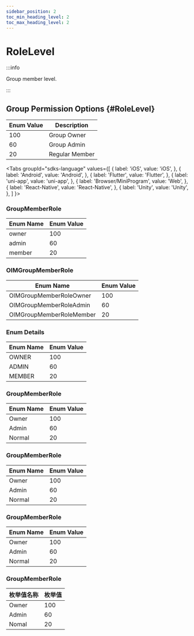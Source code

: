 ```yaml
---
sidebar_position: 2
toc_min_heading_level: 2
toc_max_heading_level: 2
---
```


# RoleLevel

:::info

Group member level.

:::

## Group Permission Options {#RoleLevel}

| Enum Value | Description    |
| ---------- | -------------- |
| 100        | Group Owner    |
| 60         | Group Admin    |
| 20         | Regular Member |

<Tabs
groupId="sdks-language"
values={[
{ label: 'iOS', value: 'iOS', },
{ label: 'Android', value: 'Android', },
{ label: 'Flutter', value: 'Flutter', },
{ label: 'uni-app', value: 'uni-app', },
{ label: 'Browser/MiniProgram', value: 'Web', },
{ label: 'React-Native', value: 'React-Native', },
{ label: 'Unity', value: 'Unity', },
]
}>

<TabItem value="Flutter">

### GroupMemberRole

| Enum Name | Enum Value |
| --------- | ---------- |
| owner     | 100        |
| admin     | 60         |
| member    | 20         |

</TabItem>

<TabItem value="iOS">

### OIMGroupMemberRole

| Enum Name                  | Enum Value |
| -------------------------- | ---------- |
| OIMGroupMemberRoleOwner    | 100        |
| OIMGroupMemberRoleAdmin    | 60         |
| OIMGroupMemberRoleMember   | 20         |

</TabItem>

<TabItem value="Android">

### Enum Details

| Enum Name | Enum Value |
| --------- | ---------- |
| OWNER     | 100        |
| ADMIN     | 60         |
| MEMBER    | 20         |

</TabItem>

<TabItem value="Web">

### GroupMemberRole

| Enum Name | Enum Value |
| --------- | ---------- |
| Owner     | 100        |
| Admin     | 60         |
| Normal    | 20         |

</TabItem>

<TabItem value="uni-app">

### GroupMemberRole

| Enum Name | Enum Value |
| --------- | ---------- |
| Owner     | 100        |
| Admin     | 60         |
| Normal    | 20         |

</TabItem>

<TabItem value="React-Native">

### GroupMemberRole

| Enum Name | Enum Value |
| --------- | ---------- |
| Owner     | 100        |
| Admin     | 60         |
| Normal    | 20         |

</TabItem>

<TabItem value="Unity">

### GroupMemberRole

| 枚举值名称 | 枚举值 |
| ---------- | ------ |
| Owner      | 100    |
| Admin      | 60     |
| Nomal      | 20     |

</TabItem>

</Tabs>